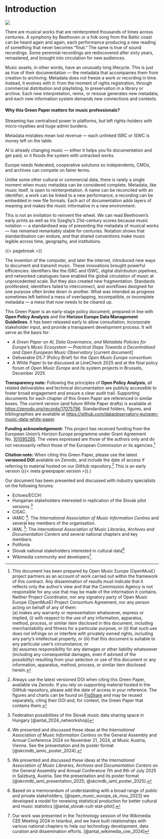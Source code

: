 # Introduction {.unnumbered}

![](png/Banner_OME_Green_Paper_white.png){fig-align="center"}

There are musical works that are reinterpreted thousands of times across centuries. A symphony by Beethoven or a folk song from the Baltic coast can be heard again and again, each performance producing a new reading of something that never becomes “final.” The same is true of sound recordings. Some perennial recordings are rediscovered after sixty years, remastered, and brought into circulation for new audiences.

Music assets, in other words, have an unusually long lifecycle. This is just as true of their documentation — the metadata that accompanies them from creation to archiving. Metadata does not freeze a work or recording in time. Instead, it evolves with it: from the moment of rights registration, through commercial distribution and playlisting, to preservation in a library or archive. Each new interpretation, remix, or reissue generates new metadata; and each new information system demands new connections and contexts.

::: callout-note
#### Why this Green Paper matters for music professionals? {.unnumbered}

Streaming has centralised power in platforms, but left rights-holders with micro-royalties and huge admin burdens.

Metadata mistakes mean lost revenue — each unlinked ISRC or ISWC is money left on the table.

AI is already changing music — either it helps you fix documentation and get paid, or it floods the system with untracked works.

Europe needs federated, cooperative solutions so independents, CMOs, and archives can compete on fairer terms.
:::

Unlike some other cultural or commercial data, there is rarely a single moment when music metadata can be considered complete. Metadata, like music itself, is open to reinterpretation. A name can be reconciled with an identifier; a work can be linked to a new performance; a recording can be embedded in new file formats. Each act of documentation adds layers of meaning and makes the music informative in a new environment.

This is not an invitation to reinvent the wheel. We can read Beethoven’s early prints as well as Iris Szeghy’s 21st-century scores because music notation — a standardised way of presenting the metadata of musical works — has remained remarkably stable for centuries. Notation shows that standardisation can endure, and that shared conventions make music legible across time, geography, and institutions.

{{< pagebreak >}}

The invention of the computer, and later the internet, introduced new ways to document and transmit music. These innovations brought powerful efficiencies: identifiers like the ISRC and ISWC, digital distribution pipelines, and networked catalogues have enabled the global circulation of music at unprecedented scale. But they also created new fragmentation. Standards proliferated, identifiers failed to interconnect, and workflows designed for one purpose often broke down in another. What was intended as progress sometimes left behind a mess of overlapping, incompatible, or incomplete metadata — a mess that now needs to be cleared up.

::: callout-note
This Green Paper is an early-stage policy document, prepared in line with **Open Policy Analysis** and the **Horizon Europe Data Management Guidelines**. It has been released early to allow consultation, incorporate stakeholder input, and provide a transparent development process. It will serve as the basis for:

-   *A Green Paper on AI, Data Governance, and Metadata Policies for Europe’s Music Ecosystem — Practical Steps Towards a Decentralised and Open European Music Observatory* \[current document\]\
-   Deliverable D5.7 (Policy Brief) for the *Open Music Europe* consortium\
-   A White Paper to be discussed at LineCheck 2025 and at the final policy forum of *Open Music Europe* and its system projects in Brussels, December 2025

**Transparency note:** Following the principles of **Open Policy Analysis**, all related deliverables and technical documentation are publicly accessible to foster broad engagement and ensure a clear audit trail. Supporting documents for each chapter of this Green Paper are referenced in similar boxes. The current version (and future White Paper drafts) is available at <https://zenodo.org/records/17075796>. Standardised folders, figures, and bibliographies are available at <https://github.com/dataobservatory-eu/open-music-data-white-paper>.

**Funding acknowledgement:** This project has received funding from the European Union’s Horizon Europe programme under Grant Agreement No. [101095295](https://cordis.europa.eu/project/id/101095295). The views expressed are those of the authors only and do not necessarily reflect those of the European Commission or its agencies.[^index-1]

**Citation note:** When citing this Green Paper, please use the latest **versioned DOI** available on Zenodo, and include the date of access if referring to material hosted on our GitHub repository.[^index-2]  This is an early version ({{< meta greenpaper.version >}}.)
:::

[^index-1]: This document has been prepared by Open Music Europe (OpenMusE) project partners as an account of work carried out within the framework of this contract. Any dissemination of results must indicate that it reflects only the author’s view and that the Commission Agency is not responsible for any use that may be made of the information it contains. Neither Project Coordinator, nor any signatory party of Open Music Europe (OpenMusE) Project Consortium Agreement, nor any person acting on behalf of any of them:\
    (a) makes any warranty or representation whatsoever, express or implied, (i) with respect to the use of any information, apparatus, method, process, or similar item disclosed in this document, including merchantability and fitness for a particular purpose, or (ii) that such use does not infringe on or interfere with privately owned rights, including any party's intellectual property, or (iii) that this document is suitable to any particular user's circumstance; or\
    (b) assumes responsibility for any damages or other liability whatsoever (including any consequential damages, even if advised of the possibility) resulting from your selection or use of this document or any information, apparatus, method, process, or similar item disclosed herein.

[^index-2]: Always use the latest versioned DOI when citing this Green Paper, available via Zenodo. If you rely on supporting material hosted in the GitHub repository, please add the date of access in your reference. The figures and charts can be found on [FigShare](https://figshare.com/account/home#/projects/129944) and may be reused separately, citing their DOI and, for context, the Green Paper that contains them.

Our document has been presented and discussed with industry specialists on the following forums:

-   Echoes/ECCH:
-   Hungarian stakeholders interested in replication of the Slovak pilot versions [^index-3]
-   CISAC.
-   IAMIC [^index-4]: The *International Association of Music Information Centres* and several key members of the organisation.
-   IAML [^index-5]: The *International Association of Music Libraries, Archives and Documentation Centers* and several national chapters and key members.
-   Polifonia
-   Slovak national stakeholders interested in cultural data[^index-6]
-   Wikimedia community and developers[^wikimedia].

[^index-3]: Federation possibilities of the Slovak music data sharing space in Hungary [@antal_2024_networkshop]

[^wikimedia]: Our work was presented in the Technology session of the Wikimedia CEE Meeting 2024 in Istanbul, and we have built relationships with various national chapters to help our technology development, data curation and dissemination efforts. [@antal_wikimedia_cee_2024]

[^index-4]: We presented and discussed these ideas at the *International Association of Music Information Centres* on the General Assembly and Annual Conference 2024 on November 21, 2024, at Music Austria, Vienna. See the presentation and its poster format [@skcmdb_iamic_poster_2024].

[^index-5]: We presented and discussed these ideas at the *International Association of Music Libraries, Archives and Documentation Centers* on the General Assembly and Annual Conference 7th and 9th of July 2025 in Salzburg, Austria. See the presentation and its poster format [@skcmdb_iaml_presentation_2025; @skcmdb_iaml_poster_2025].

[^index-6]: Based on a memorandum of understanding with a broad range of public and private stakeholders, [@open_music_europe_sk_mou_2023] we developed a model for renewing statistical production for better cultural and music statistics [@antal_slovak-cult-stat-pilot].
